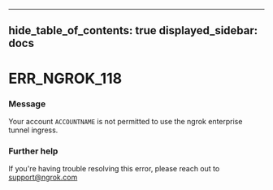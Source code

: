 

---
hide_table_of_contents: true
displayed_sidebar: docs
---


# ERR_NGROK_118

### Message
Your account `ACCOUNTNAME` is not permitted to use the ngrok enterprise tunnel ingress.

<ErrorDetails />



### Further help
If you're having trouble resolving this error, please reach out to [support@ngrok.com](mailto:support@ngrok.com?subject=Help%20with%20ERR_NGROK_118)

